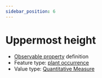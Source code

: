 ```yaml
---
sidebar_position: 6
---
```



# Uppermost height

- [Observable property](/viewers/dawe-vocabs?uri=https://linked.data.gov.au/def/nrm/823263e6-4bc9-4c98-94de-74a509aef47c) definition
- Feature type: [plant occurrence](http://linked.data.gov.au/def/tern-cv/b311c0d3-4a1a-4932-a39c-f5cdc1afa611)
- Value type: [Quantitative Measure](https://w3id.org/tern/ontologies/tern/QuantitativeMeasure)

<Example
  protocolModule="cover"
  observableProperty="https://linked.data.gov.au/def/nrm/823263e6-4bc9-4c98-94de-74a509aef47c"
/>

